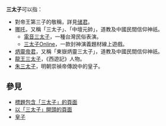 '''三太子'''可以指：
* 對帝王第三子的敬稱，詳見[[储君|储君]]。
* [[哪吒|哪吒]]，又稱「三太子」、「中壇元帥」，道教及中國民間信仰神祇。
** [[電音三太子|電音三太子]]，一種台灣民俗表演。
** [[三太子Online|三太子Online]]，一款封神演義題材線上遊戲。
* [[炳靈帝君|炳靈帝君]]，又稱「東嶽炳靈三太子」，道教及中國民間信仰神祇。
* [[龍王三太子|龍王三太子]]，《西遊記》人物。
* [[朱三太子|朱三太子]]，明朝崇禎帝傳說中的皇子。

== 參見 ==
* [[Special:Search/intitle:"三太子"|標題包含「三太子」的頁面]]
* [[Special:Prefixindex/三太子|以「三太子」開頭的頁面]]
* [[皇子|皇子]]
{{Disambiguation|Cat=三字消歧义|San}}